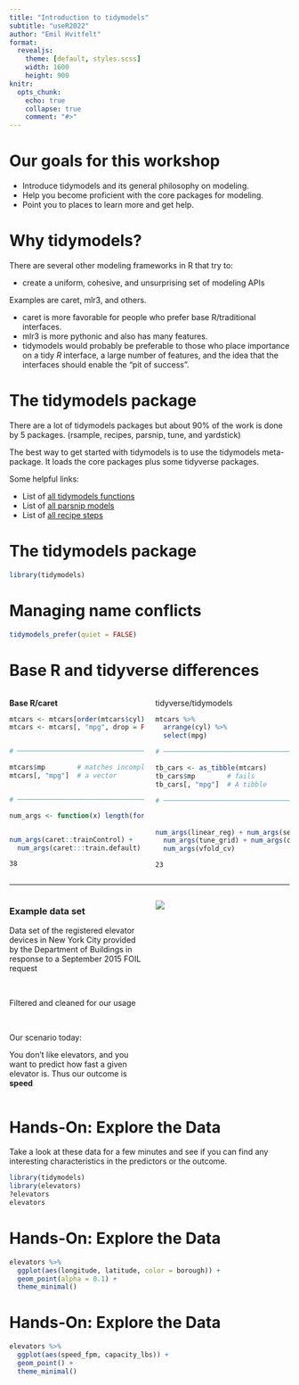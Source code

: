 ```yaml
---
title: "Introduction to tidymodels"
subtitle: "useR2022"
author: "Emil Hvitfelt"
format: 
  revealjs:
    theme: [default, styles.scss]
    width: 1600
    height: 900
knitr:
  opts_chunk: 
    echo: true
    collapse: true
    comment: "#>"
---
```


# Our goals for this workshop

-   Introduce tidymodels and its general philosophy on modeling.
-   Help you become proficient with the core packages for modeling.
-   Point you to places to learn more and get help.

# Why tidymodels?

There are several other modeling frameworks in R that try to:

-   create a uniform, [cohesive]{.pkg}, and unsurprising set of modeling APIs

Examples are [caret]{.pkg}, [mlr3]{.pkg}, and others.

-   [caret]{.pkg} is more favorable for people who prefer base R/traditional interfaces.
-   [mlr3]{.pkg} is more pythonic and also has many features.
-   [tidymodels]{.pkg} would probably be preferable to those who place importance on a tidy *R* interface, a large number of features, and the idea that the interfaces should enable the "pit of success".

# The tidymodels package

There are a lot of tidymodels packages but about 90% of the work is done by 5 packages. ([rsample]{.pkg}, [recipes]{.pkg}, [parsnip]{.pkg}, [tune]{.pkg}, and [yardstick]{.pkg})

The best way to get started with tidymodels is to use the [tidymodels]{.pkg} meta-package. It loads the core packages plus some tidyverse packages.

Some helpful links:

-   List of [all tidymodels functions](https://www.tidymodels.org/find/#search-all-of-tidymodels)
-   List of [all parsnip models](https://www.tidymodels.org/find/parsnip/)
-   List of [all recipe steps](https://www.tidymodels.org/find/recipes/)

# The tidymodels package

```r
library(tidymodels)
```

# Managing name conflicts

```r
tidymodels_prefer(quiet = FALSE)
```

# Base R and tidyverse differences

::: columns
::: {.column width="50%"}

**Base R/caret**

```r
mtcars <- mtcars[order(mtcars$cyl), ]
mtcars <- mtcars[, "mpg", drop = FALSE]


# ──────────────────────────────────────────────

mtcars$mp        # matches incomplete arg
mtcars[, "mpg"]  # a vector


# ──────────────────────────────────────────────

num_args <- function(x) length(formals(x))


num_args(caret::trainControl) + 
  num_args(caret:::train.default)

```

    38
:::

::: {.column width="50%"}

tidyverse/tidymodels

```r
mtcars %>% 
  arrange(cyl) %>% 
  select(mpg)

# ──────────────────────────────────────────────

tb_cars <- as_tibble(mtcars)
tb_cars$mp        # fails
tb_cars[, "mpg"]  # A tibble 

# ──────────────────────────────────────────────



num_args(linear_reg) + num_args(set_engine) + 
  num_args(tune_grid) + num_args(control_grid) + 
  num_args(vfold_cv)

```

    23
:::
:::

---

::: columns
::: {.column width="50%"}

### Example data set

Data set of the registered elevator devices in New York City provided by the Department of Buildings in response to a September 2015 FOIL request

<br>

Filtered and cleaned for our usage

<br>

Our scenario today:

You don't like elevators, and you want to predict how fast a given elevator is. Thus our outcome is **speed**

:::

::: {.column width="50%"}

![](images/elevators.png)

:::
:::

# Hands-On: Explore the Data

Take a look at these data for a few minutes and see if you can find any interesting characteristics in the predictors or the outcome.  

```r
library(tidymodels)
library(elevators)
?elevators
elevators
```

# Hands-On: Explore the Data

```r
elevators %>%
  ggplot(aes(longitude, latitude, color = borough)) +
  geom_point(alpha = 0.1) +
  theme_minimal()
```

# Hands-On: Explore the Data

```r
elevators %>%
  ggplot(aes(speed_fpm, capacity_lbs)) +
  geom_point() +
  theme_minimal()
```
